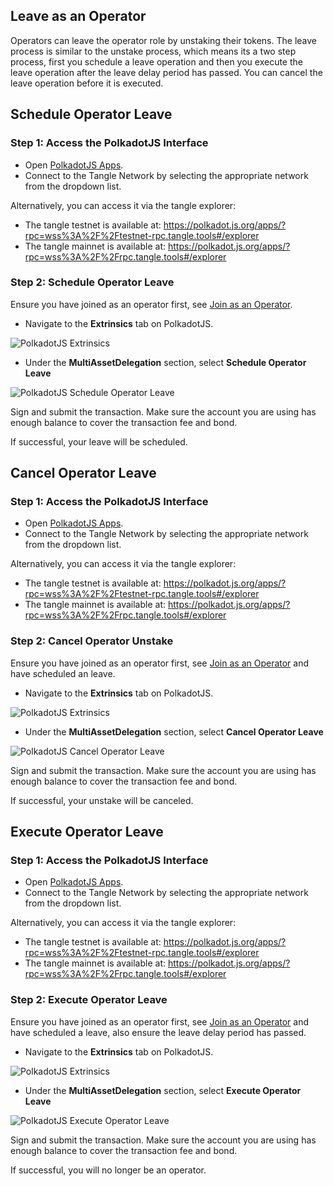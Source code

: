 ## Leave as an Operator

Operators can leave the operator role by unstaking their tokens. The leave process is similar to the unstake process, which means its a two step process, first you schedule a leave operation 
and then you execute the leave operation after the leave delay period has passed. You can cancel the leave operation before it is executed.

## Schedule Operator Leave

### Step 1: Access the PolkadotJS Interface

- Open [PolkadotJS Apps](https://polkadot.js.org/apps/).
- Connect to the Tangle Network by selecting the appropriate network from the dropdown list.

Alternatively, you can access it via the tangle explorer:

- The tangle testnet is available at: https://polkadot.js.org/apps/?rpc=wss%3A%2F%2Ftestnet-rpc.tangle.tools#/explorer
- The tangle mainnet is available at: https://polkadot.js.org/apps/?rpc=wss%3A%2F%2Frpc.tangle.tools#/explorer

### Step 2: Schedule Operator Leave

Ensure you have joined as an operator first, see [Join as an Operator](./join.mdx).

- Navigate to the **Extrinsics** tab on PolkadotJS.

![PolkadotJS Extrinsics](./images/extrinsic.png)

- Under the **MultiAssetDelegation** section, select **Schedule Operator Leave**

![PolkadotJS Schedule Operator Leave](./images/scheduleleaevoperator.png)

Sign and submit the transaction. Make sure the account you are using has enough balance to cover the transaction fee and bond.

If successful, your leave will be scheduled.

## Cancel Operator Leave

### Step 1: Access the PolkadotJS Interface

- Open [PolkadotJS Apps](https://polkadot.js.org/apps/).
- Connect to the Tangle Network by selecting the appropriate network from the dropdown list.

Alternatively, you can access it via the tangle explorer:

- The tangle testnet is available at: https://polkadot.js.org/apps/?rpc=wss%3A%2F%2Ftestnet-rpc.tangle.tools#/explorer
- The tangle mainnet is available at: https://polkadot.js.org/apps/?rpc=wss%3A%2F%2Frpc.tangle.tools#/explorer

### Step 2: Cancel Operator Unstake

Ensure you have joined as an operator first, see [Join as an Operator](./join.mdx) and have scheduled an leave.

- Navigate to the **Extrinsics** tab on PolkadotJS.

![PolkadotJS Extrinsics](./images/extrinsic.png)

- Under the **MultiAssetDelegation** section, select **Cancel Operator Leave**

![PolkadotJS Cancel Operator Leave](./images/cancelleaveoperator.png)

Sign and submit the transaction. Make sure the account you are using has enough balance to cover the transaction fee and bond.

If successful, your unstake will be canceled.

## Execute Operator Leave

### Step 1: Access the PolkadotJS Interface

- Open [PolkadotJS Apps](https://polkadot.js.org/apps/).
- Connect to the Tangle Network by selecting the appropriate network from the dropdown list.

Alternatively, you can access it via the tangle explorer:

- The tangle testnet is available at: https://polkadot.js.org/apps/?rpc=wss%3A%2F%2Ftestnet-rpc.tangle.tools#/explorer
- The tangle mainnet is available at: https://polkadot.js.org/apps/?rpc=wss%3A%2F%2Frpc.tangle.tools#/explorer

### Step 2: Execute Operator Leave

Ensure you have joined as an operator first, see [Join as an Operator](./join.mdx) and have scheduled a leave, also ensure the leave delay period has passed.

- Navigate to the **Extrinsics** tab on PolkadotJS.

![PolkadotJS Extrinsics](./images/extrinsic.png)

- Under the **MultiAssetDelegation** section, select **Execute Operator Leave**

![PolkadotJS Execute Operator Leave](./images/executeleaveoperator.png)

Sign and submit the transaction. Make sure the account you are using has enough balance to cover the transaction fee and bond.

If successful, you will no longer be an operator.
